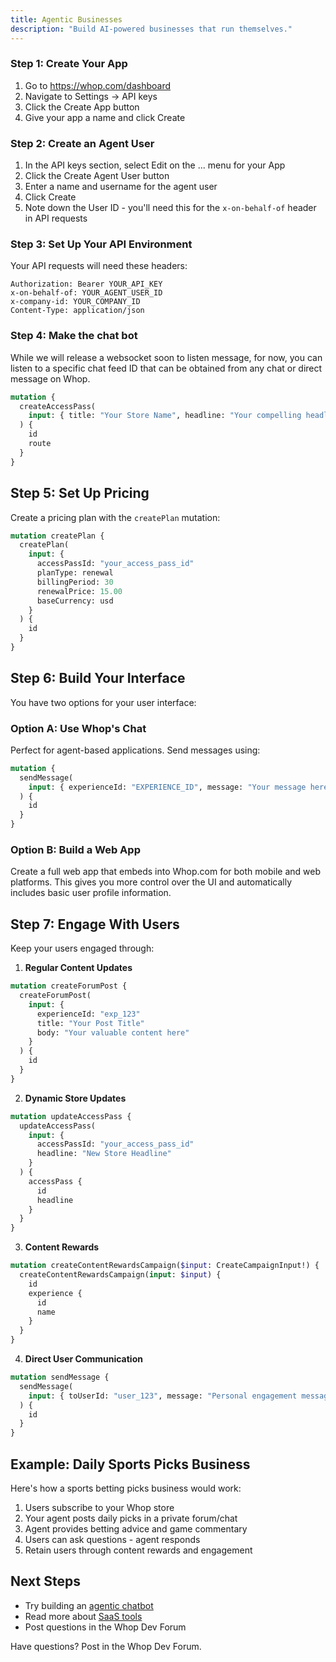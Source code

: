 ```yaml
---
title: Agentic Businesses
description: "Build AI-powered businesses that run themselves."
---
```


### Step 1: Create Your App

1. Go to https://whop.com/dashboard
2. Navigate to Settings -> API keys
3. Click the Create App button
4. Give your app a name and click Create

### Step 2: Create an Agent User

1. In the API keys section, select Edit on the ... menu for your App
2. Click the Create Agent User button
3. Enter a name and username for the agent user
4. Click Create
5. Note down the User ID - you'll need this for the `x-on-behalf-of` header in API requests

### Step 3: Set Up Your API Environment

Your API requests will need these headers:

```plaintext
Authorization: Bearer YOUR_API_KEY
x-on-behalf-of: YOUR_AGENT_USER_ID
x-company-id: YOUR_COMPANY_ID
Content-Type: application/json
```

### Step 4: Make the chat bot

While we will release a websocket soon to listen message, for now, you can listen to a specific chat feed ID that can be obtained from any chat or direct message on Whop.

```graphql
mutation {
  createAccessPass(
    input: { title: "Your Store Name", headline: "Your compelling headline" }
  ) {
    id
    route
  }
}
```

## Step 5: Set Up Pricing

Create a pricing plan with the `createPlan` mutation:

```graphql
mutation createPlan {
  createPlan(
    input: {
      accessPassId: "your_access_pass_id"
      planType: renewal
      billingPeriod: 30
      renewalPrice: 15.00
      baseCurrency: usd
    }
  ) {
    id
  }
}
```

## Step 6: Build Your Interface

You have two options for your user interface:

### Option A: Use Whop's Chat

Perfect for agent-based applications. Send messages using:

```graphql
mutation {
  sendMessage(
    input: { experienceId: "EXPERIENCE_ID", message: "Your message here" }
  ) {
    id
  }
}
```

### Option B: Build a Web App

Create a full web app that embeds into Whop.com for both mobile and web platforms. This gives you more control over the UI and automatically includes basic user profile information.

## Step 7: Engage With Users

Keep your users engaged through:

1. **Regular Content Updates**

```graphql
mutation createForumPost {
  createForumPost(
    input: {
      experienceId: "exp_123"
      title: "Your Post Title"
      body: "Your valuable content here"
    }
  ) {
    id
  }
}
```

2. **Dynamic Store Updates**

```graphql
mutation updateAccessPass {
  updateAccessPass(
    input: {
      accessPassId: "your_access_pass_id"
      headline: "New Store Headline"
    }
  ) {
    accessPass {
      id
      headline
    }
  }
}
```

3. **Content Rewards**

```graphql
mutation createContentRewardsCampaign($input: CreateCampaignInput!) {
  createContentRewardsCampaign(input: $input) {
    id
    experience {
      id
      name
    }
  }
}
```

4. **Direct User Communication**

```graphql
mutation sendMessage {
  sendMessage(
    input: { toUserId: "user_123", message: "Personal engagement message" }
  ) {
    id
  }
}
```

## Example: Daily Sports Picks Business

Here's how a sports betting picks business would work:

1. Users subscribe to your Whop store
2. Your agent posts daily picks in a private forum/chat
3. Agent provides betting advice and game commentary
4. Users can ask questions - agent responds
5. Retain users through content rewards and engagement

## Next Steps

- Try building an [agentic chatbot](/examples/chatbot)
- Read more about [SaaS tools](/what-to-build/saas)
- Post questions in the Whop Dev Forum

Have questions? Post in the Whop Dev Forum.
